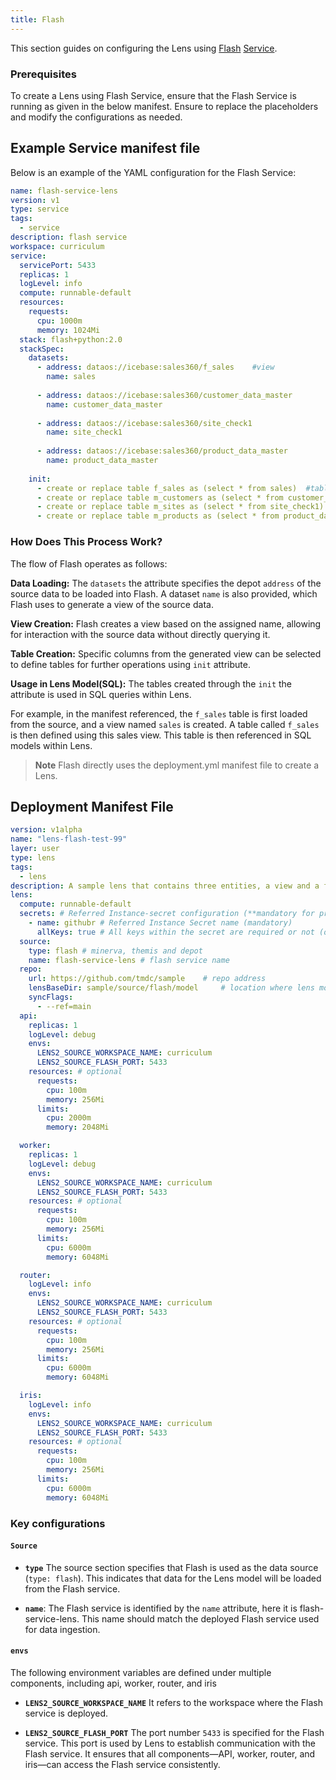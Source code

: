 ```yaml
---
title: Flash
---
```


This section guides on configuring the Lens using [Flash](/resources/stacks/flash/) [Service](/resources/service/).

### **Prerequisites**

To create a Lens using Flash Service, ensure that the Flash Service is running as given in the below manifest. Ensure to replace the placeholders and modify the configurations as needed.

## Example Service manifest file

Below is an example of the YAML configuration for the Flash Service:

```yaml
name: flash-service-lens
version: v1
type: service
tags:
  - service
description: flash service
workspace: curriculum
service:
  servicePort: 5433
  replicas: 1
  logLevel: info
  compute: runnable-default
  resources:
    requests:
      cpu: 1000m
      memory: 1024Mi
  stack: flash+python:2.0
  stackSpec:
    datasets:
      - address: dataos://icebase:sales360/f_sales    #view
        name: sales
    
      - address: dataos://icebase:sales360/customer_data_master
        name: customer_data_master
    
      - address: dataos://icebase:sales360/site_check1
        name: site_check1
    
      - address: dataos://icebase:sales360/product_data_master
        name: product_data_master
    
    init:
      - create or replace table f_sales as (select * from sales)  #table
      - create or replace table m_customers as (select * from customer_data_master)
      - create or replace table m_sites as (select * from site_check1)
      - create or replace table m_products as (select * from product_data_master)
```

### **How Does This Process Work?**

The flow of Flash operates as follows:

**Data Loading:** The `datasets` the attribute specifies the depot `address` of the source data to be loaded into Flash. A dataset `name` is also provided, which Flash uses to generate a view of the source data.

**View Creation:** Flash creates a view based on the assigned name, allowing for interaction with the source data without directly querying it.

**Table Creation:** Specific columns from the generated view can be selected to define tables for further operations using `init` attribute.

**Usage in Lens Model(SQL):** The tables created through the `init` the attribute is used in SQL queries within Lens.

For example, in the manifest referenced, the `f_sales` table is first loaded from the source, and a view named `sales` is created. A table called `f_sales` is then defined using this sales view. This table is then referenced in SQL models within Lens.

> <b>Note</b> Flash directly uses the deployment.yml manifest file to create a Lens.

## Deployment Manifest File

```yaml
version: v1alpha
name: "lens-flash-test-99"
layer: user
type: lens
tags:
  - lens
description: A sample lens that contains three entities, a view and a few measures for users to test
lens:
  compute: runnable-default
  secrets: # Referred Instance-secret configuration (**mandatory for private code repository, not required for public repository)
    - name: githubr # Referred Instance Secret name (mandatory)
      allKeys: true # All keys within the secret are required or not (optional)
  source:
    type: flash # minerva, themis and depot
    name: flash-service-lens # flash service name
  repo:
    url: https://github.com/tmdc/sample    # repo address
    lensBaseDir: sample/source/flash/model     # location where lens models are kept in the repo
    syncFlags:
      - --ref=main
  api:
    replicas: 1
    logLevel: debug
    envs:
      LENS2_SOURCE_WORKSPACE_NAME: curriculum
      LENS2_SOURCE_FLASH_PORT: 5433
    resources: # optional
      requests:
        cpu: 100m
        memory: 256Mi
      limits:
        cpu: 2000m
        memory: 2048Mi

  worker:
    replicas: 1
    logLevel: debug
    envs:
      LENS2_SOURCE_WORKSPACE_NAME: curriculum
      LENS2_SOURCE_FLASH_PORT: 5433
    resources: # optional
      requests:
        cpu: 100m
        memory: 256Mi
      limits:
        cpu: 6000m
        memory: 6048Mi

  router:
    logLevel: info
    envs:
      LENS2_SOURCE_WORKSPACE_NAME: curriculum
      LENS2_SOURCE_FLASH_PORT: 5433
    resources: # optional
      requests:
        cpu: 100m
        memory: 256Mi
      limits:
        cpu: 6000m
        memory: 6048Mi

  iris:
    logLevel: info  
    envs:
      LENS2_SOURCE_WORKSPACE_NAME: curriculum
      LENS2_SOURCE_FLASH_PORT: 5433
    resources: # optional
      requests:
        cpu: 100m
        memory: 256Mi
      limits:
        cpu: 6000m
        memory: 6048Mi
```

### **Key configurations**

#### **`Source`**

* **`type`** The source section specifies that Flash is used as the data source (`type: flash`). This indicates that data for the Lens model will be loaded from the Flash service.

* **`name`**: The Flash service is identified by the `name` attribute, here it is flash-service-lens. This name should match the deployed Flash service used for data ingestion.

#### **`envs`**

The following environment variables are defined under multiple components, including api, worker, router, and iris

* **`LENS2_SOURCE_WORKSPACE_NAME`**  It refers to the workspace where the Flash service is deployed.

* **`LENS2_SOURCE_FLASH_PORT`** The port number `5433` is specified for the Flash service. This port is used by Lens to establish communication with the Flash service. It ensures that all components—API, worker, router, and iris—can access the Flash service consistently.
